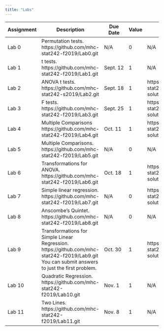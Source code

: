```yaml
---
title: "Labs"
---
```


+------------------+--------------------------------------------------------------------------------------+-------------------+----------+--------------------------------------------------------------------------+
| Assignment       | Description                                                                          | Due Date          | Value    | Solutions                                                                |
+==================+======================================================================================+===================+==========+==========================================================================+
| Lab 0            | Permutation tests.  https://github.com/mhc-stat242-f2019/Lab0.git                    | N/A               | 0        | N/A                                                                      |
+------------------+--------------------------------------------------------------------------------------+-------------------+----------+--------------------------------------------------------------------------+
| Lab 1            | t tests.  https://github.com/mhc-stat242-f2019/Lab1.git                              | Sept. 12          | 1        | N/A                                                                      |
+------------------+--------------------------------------------------------------------------------------+-------------------+----------+--------------------------------------------------------------------------+
| Lab 2            | ANOVA t tests.  https://github.com/mhc-stat242-s2019/Lab2.git                        | Sept. 18          | 1        |https://github.com/mhc-stat242-f2019/Lab2-solutions.git                   |
+------------------+--------------------------------------------------------------------------------------+-------------------+----------+--------------------------------------------------------------------------+
| Lab 3            | F tests.  https://github.com/mhc-stat242-f2019/Lab3.git                              | Sept. 25          | 1        |https://github.com/mhc-stat242-f2019/Lab3-solutions.git                   |
+------------------+--------------------------------------------------------------------------------------+-------------------+----------+--------------------------------------------------------------------------+
| Lab 4            | Multiple Comparisons  https://github.com/mhc-stat242-f2019/Lab4.git                  | Oct. 11           | 1        |https://github.com/mhc-stat242-f2019/Lab4-solutions.git                   |
+------------------+--------------------------------------------------------------------------------------+-------------------+----------+--------------------------------------------------------------------------+
| Lab 5            | Multiple Comparisons.  https://github.com/mhc-stat242-f2019/Lab5.git                 | N/A               | 0        |N/A                                                                       |
+------------------+--------------------------------------------------------------------------------------+-------------------+----------+--------------------------------------------------------------------------+
| Lab 6            | Transformations for ANOVA.  https://github.com/mhc-stat242-f2019/Lab6.git            | Oct. 18           | 1        |https://github.com/mhc-stat242-f2019/Lab6-solutions.git                   |
+------------------+--------------------------------------------------------------------------------------+-------------------+----------+--------------------------------------------------------------------------+
| Lab 7            | Simple linear regression.  https://github.com/mhc-stat242-f2019/Lab7.git             | N/A               | 0        |https://github.com/mhc-stat242-f2019/Lab7-solutions.git                   |
+------------------+--------------------------------------------------------------------------------------+-------------------+----------+--------------------------------------------------------------------------+
| Lab 8            | Anscombe's Quintet.  https://github.com/mhc-stat242-f2019/Lab8.git                   | N/A               | 0        |N/A                                                                       |
+------------------+--------------------------------------------------------------------------------------+-------------------+----------+--------------------------------------------------------------------------+
| Lab 9            | Transformations for Simple Linear Regression.                                        | Oct. 30           | 1        |https://github.com/mhc-stat242-f2019/Lab9-solutions.git                   |
|                  | https://github.com/mhc-stat242-f2019/Lab9.git                                        |                   |          |                                                                          |
|                  | You can submit answers to just the first problem.                                    |                   |          |                                                                          |
+------------------+--------------------------------------------------------------------------------------+-------------------+----------+--------------------------------------------------------------------------+
| Lab 10           | Quadratic Regression.  https://github.com/mhc-stat242-f2019/Lab10.git                | Nov. 1            | 1        |N/A                                                                       |
+------------------+--------------------------------------------------------------------------------------+-------------------+----------+--------------------------------------------------------------------------+
| Lab 11           | Two Lines.  https://github.com/mhc-stat242-f2019/Lab11.git                           | Nov. 8            | 1        |N/A                                                                       |
+------------------+--------------------------------------------------------------------------------------+-------------------+----------+--------------------------------------------------------------------------+
